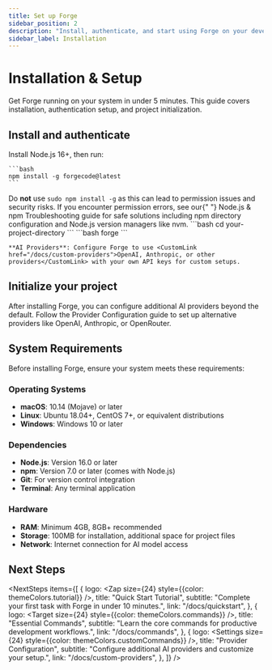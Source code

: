 ```yaml
---
title: Set up Forge
sidebar_position: 2
description: "Install, authenticate, and start using Forge on your development machine."
sidebar_label: Installation
---
```



# Installation & Setup

Get Forge running on your system in under 5 minutes. This guide covers installation, authentication setup, and project initialization.

## Install and authenticate

<Steps>
  <Step title="Install Forge">
    Install <CustomLink href="https://nodejs.org/en/download">Node.js 16+</CustomLink>, then run:

    ```bash
    npm install -g forgecode@latest
    ```

<Card variant="warning">
  <span>
    Do <strong>not</strong> use <code>sudo npm install -g</code> as this can lead to permission issues and security
    risks. If you encounter permission errors, see our{" "}
    <CustomLink href="/docs/npm-troubleshooting">Node.js & npm Troubleshooting</CustomLink>
    guide for safe solutions including npm directory configuration and Node.js version managers like nvm.
  </span>
</Card>

  </Step>
  
  <Step title="Navigate to your project">
    ```bash
    cd your-project-directory
    ```
  </Step>
  
  <Step title="Start Forge">
    ```bash
    forge
    ```
  </Step>
  
  <Step title="Complete authentication">

    **AI Providers**: Configure Forge to use <CustomLink href="/docs/custom-providers">OpenAI, Anthropic, or other providers</CustomLink> with your own API keys for custom setups.
  </Step>
</Steps>

## Initialize your project

After installing Forge, you can configure additional AI providers beyond the default. Follow the <CustomLink href="../custom-providers">Provider Configuration</CustomLink> guide to set up alternative providers like OpenAI, Anthropic, or OpenRouter.

## System Requirements

Before installing Forge, ensure your system meets these requirements:

### Operating Systems

- **macOS**: 10.14 (Mojave) or later
- **Linux**: Ubuntu 18.04+, CentOS 7+, or equivalent distributions
- **Windows**: Windows 10 or later

### Dependencies

- **Node.js**: Version 16.0 or later
- **npm**: Version 7.0 or later (comes with Node.js)
- **Git**: For version control integration
- **Terminal**: Any terminal application

### Hardware

- **RAM**: Minimum 4GB, 8GB+ recommended
- **Storage**: 100MB for installation, additional space for project files
- **Network**: Internet connection for AI model access

## Next Steps


<NextSteps
  items={[
    {
      logo: <Zap size={24} style={{color: themeColors.tutorial}} />,
      title: "Quick Start Tutorial",
      subtitle: "Complete your first task with Forge in under 10 minutes.",
      link: "/docs/quickstart",
    },
    {
      logo: <Target size={24} style={{color: themeColors.commands}} />,
      title: "Essential Commands",
      subtitle: "Learn the core commands for productive development workflows.",
      link: "/docs/commands",
    },
    {
      logo: <Settings size={24} style={{color: themeColors.customCommands}} />,
      title: "Provider Configuration",
      subtitle: "Configure additional AI providers and customize your setup.",
      link: "/docs/custom-providers",
    },
  ]}
/>